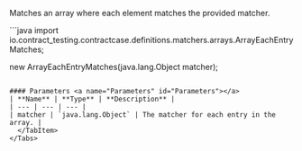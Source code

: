 
Matches an array where each element matches the provided matcher.

<Tabs groupId="language">
  <TabItem value="java" label="Java">
```java
import io.contract_testing.contractcase.definitions.matchers.arrays.ArrayEachEntryMatches;

new ArrayEachEntryMatches(java.lang.Object matcher);
```

#### Parameters <a name="Parameters" id="Parameters"></a>
| **Name** | **Type** | **Description** |
| --- | --- | --- |
| matcher | `java.lang.Object` | The matcher for each entry in the array. |
  </TabItem>
</Tabs>
